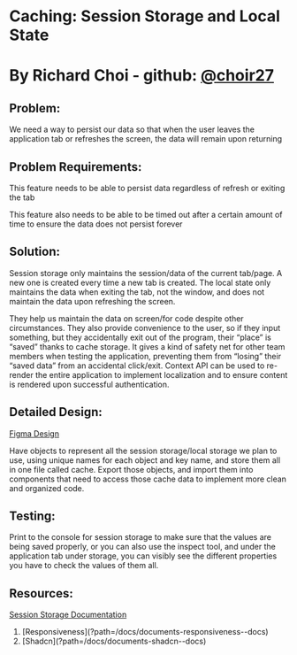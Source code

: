 # Caching: Session Storage and Local State

# By Richard Choi - github: [@choir27](https://github.com/choir27)

## Problem:

We need a way to persist our data so that when the user leaves the application tab or refreshes the screen, the data will remain upon returning

## Problem Requirements:

This feature needs to be able to persist data regardless of refresh or exiting the tab

This feature also needs to be able to be timed out after a certain amount of time to ensure the data does not persist forever

## Solution:

Session storage only maintains the session/data of the current tab/page. A new one is created every time a new tab is created. The local state only maintains the data when exiting the tab, not the window, and does not maintain the data upon refreshing the screen.

They help us maintain the data on screen/for code despite other circumstances. They also provide convenience to the user, so if they input something, but they accidentally exit out of the program, their “place” is “saved” thanks to cache storage. It gives a kind of safety net for other team members when testing the application, preventing them from “losing” their “saved data” from an accidental click/exit. Context API can be used to re-render the entire application to implement localization and to ensure content is rendered upon successful authentication.

## Detailed Design:

[Figma Design](https://www.figma.com/file/TijuGcv2Ea5spYUJ3MEHjY/Cache-Detailed-Design?type=whiteboard&node-id=0-1&t=Yezb2KCKQ97O2FpU-0)

Have objects to represent all the session storage/local storage we plan to use, using unique names for each object and key name, and store them all in one file called cache. Export those objects, and import them into components that need to access those cache data to implement more clean and organized code.

## Testing:

Print to the console for session storage to make sure that the values are being saved properly, or you can also use the inspect tool, and under the application tab under storage, you can visibly see the different properties you have to check the values of them all.

## Resources:

[Session Storage Documentation](https://developer.mozilla.org/en-US/docs/Web/API/Window/sessionStorage)

<ol className="doc_nav_links">
  <li>[Responsiveness](?path=/docs/documents-responsiveness--docs)</li>
  <li>[Shadcn](?path=/docs/documents-shadcn--docs)</li>
</ol>
